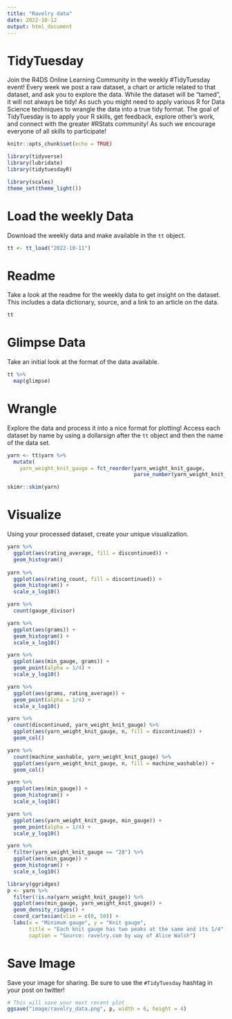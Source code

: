 ```yaml
---
title: "Ravelry data"
date: 2022-10-12
output: html_document
---
```


# TidyTuesday

Join the R4DS Online Learning Community in the weekly #TidyTuesday event! Every week we post a raw dataset, a chart or article related to that dataset, and ask you to explore the data. While the dataset will be "tamed", it will not always be tidy! As such you might need to apply various R for Data Science techniques to wrangle the data into a true tidy format. The goal of TidyTuesday is to apply your R skills, get feedback, explore other's work, and connect with the greater #RStats community! As such we encourage everyone of all skills to participate!

```r

knitr::opts_chunk$set(echo = TRUE)

library(tidyverse)
library(lubridate)
library(tidytuesdayR)

library(scales)
theme_set(theme_light())
```

# Load the weekly Data

Download the weekly data and make available in the `tt` object.

```r

tt <- tt_load("2022-10-11")

```

# Readme

Take a look at the readme for the weekly data to get insight on the dataset. This includes a data dictionary, source, and a link to an article on the data.

```r

tt

```

# Glimpse Data

Take an initial look at the format of the data available.

```r

tt %>% 
  map(glimpse)

```

# Wrangle

Explore the data and process it into a nice format for plotting! Access each dataset by name by using a dollarsign after the `tt` object and then the name of the data set.

```r

yarn <- tt$yarn %>% 
  mutate(
    yarn_weight_knit_gauge = fct_reorder(yarn_weight_knit_gauge,
                                         parse_number(yarn_weight_knit_gauge)))

```

```r
skimr::skim(yarn)
```

# Visualize

Using your processed dataset, create your unique visualization.

```r

yarn %>% 
  ggplot(aes(rating_average, fill = discontinued)) +
  geom_histogram()
  
yarn %>% 
  ggplot(aes(rating_count, fill = discontinued)) +
  geom_histogram() +
  scale_x_log10()
```

```r
yarn %>% 
  count(gauge_divisor)

yarn %>% 
  ggplot(aes(grams)) +
  geom_histogram() +
  scale_x_log10()

yarn %>% 
  ggplot(aes(min_gauge, grams)) +
  geom_point(alpha = 1/4) +
  scale_y_log10()

yarn %>% 
  ggplot(aes(grams, rating_average)) +
  geom_point(alpha = 1/4) +
  scale_x_log10()
```

```r
yarn %>% 
  count(discontinued, yarn_weight_knit_gauge) %>% 
  ggplot(aes(yarn_weight_knit_gauge, n, fill = discontinued)) +
  geom_col()

yarn %>% 
  count(machine_washable, yarn_weight_knit_gauge) %>% 
  ggplot(aes(yarn_weight_knit_gauge, n, fill = machine_washable)) +
  geom_col()
```

```r
yarn %>% 
  ggplot(aes(min_gauge)) +
  geom_histogram() +
  scale_x_log10()

yarn %>% 
  ggplot(aes(yarn_weight_knit_gauge, min_gauge)) +
  geom_point(alpha = 1/4) +
  scale_y_log10()

yarn %>% 
  filter(yarn_weight_knit_gauge == "28") %>% 
  ggplot(aes(min_gauge)) +
  geom_histogram() +
  scale_x_log10()

library(ggridges)
p <- yarn %>% 
  filter(!is.na(yarn_weight_knit_gauge)) %>% 
  ggplot(aes(min_gauge, yarn_weight_knit_gauge)) +
  geom_density_ridges() +
  coord_cartesian(xlim = c(0, 50)) +
  labs(x = "Minimum gauge", y = "Knit gauge",
       title = "Each knit gauge has two peaks at the same and its 1/4",
       caption = "Source: ravelry.com by way of Alice Walsh")

```

# Save Image

Save your image for sharing. Be sure to use the `#TidyTuesday` hashtag in your post on twitter!

```r

# This will save your most recent plot
ggsave("image/ravelry_data.png", p, width = 6, height = 4)

```
